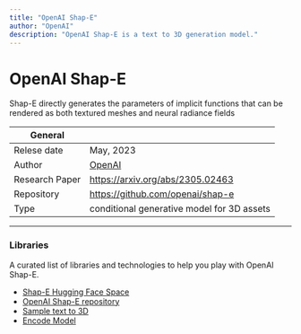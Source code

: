 ```yaml
---
title: "OpenAI Shap-E"
author: "OpenAI"
description: "OpenAI Shap-E is a text to 3D generation model."
---
```


# OpenAI Shap-E
Shap-E directly generates the parameters of implicit functions that can be rendered as both textured meshes and neural radiance fields

| General  |  |
| --- | --- |
| Relese date |  May, 2023 |
| Author | [OpenAI](https://openai.com/)  |
| Research Paper | https://arxiv.org/abs/2305.02463 |
| Repository | https://github.com/openai/shap-e |
| Type | conditional generative model for 3D assets|

---

### Libraries
A curated list of libraries and technologies to help you play with OpenAI Shap-E.

* [Shap-E Hugging Face Space](https://huggingface.co/spaces/hysts/Shap-E)
* [OpenAI Shap-E repository](https://github.com/openai/shap-e)
* [Sample text to 3D](https://github.com/openai/shap-e/blob/main/shap_e/examples/sample_text_to_3d.ipynb)
* [Encode Model](https://github.com/openai/shap-e/blob/main/shap_e/examples/encode_model.ipynb)